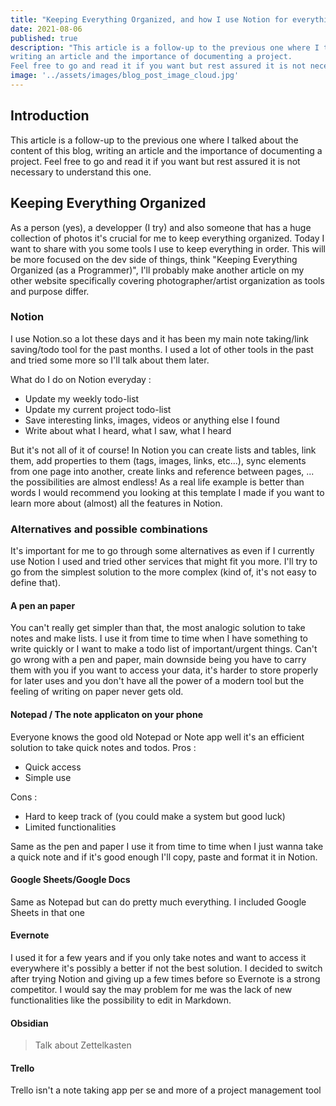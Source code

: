 ```yaml
---
title: "Keeping Everything Organized, and how I use Notion for everything"
date: 2021-08-06
published: true
description: "This article is a follow-up to the previous one where I talked about the content of this blog,
writing an article and the importance of documenting a project.
Feel free to go and read it if you want but rest assured it is not necessary to understand this one."
image: '../assets/images/blog_post_image_cloud.jpg'
---
```


## Introduction
This article is a follow-up to the previous one where I talked about the content of this blog,
writing an article and the importance of documenting a project.
Feel free to go and read it if you want but rest assured it is not necessary to understand this one.

## Keeping Everything Organized

As a person (yes), a developper (I try) and also someone that has a huge collection of photos it's crucial for me to keep everything organized.
Today I want to share with you some tools I use to keep everything in order.
This will be more focused on the dev side of things, think "Keeping Everything Organized (as a Programmer)", I'll probably make another article
on my other website specifically covering photographer/artist organization as tools and purpose differ.

### Notion

I use Notion.so a lot these days and it has been my main note taking/link saving/todo tool for the past months.
I used a lot of other tools in the past and tried some more so I'll talk about them later. 

What do I do on Notion everyday : 
- Update my weekly todo-list
- Update my current project todo-list
- Save interesting links, images, videos or anything else I found
- Write about what I heard, what I saw, what I heard

But it's not all of it of course!
In Notion you can create lists and tables, link them, add properties to them (tags, images, links, etc...), sync elements from one page into another, create links and reference between pages, ...
the possibilities are almost endless!
As a real life example is better than words I would recommend you looking at this template I made if you want to learn more about (almost) all the features in Notion.


### Alternatives and possible combinations
It's important for me to go through some alternatives as even if I currently use Notion I used and tried other services that might fit you more.
I'll try to go from the simplest solution to the more complex (kind of, it's not easy to define that).

#### A pen an paper
You can't really get simpler than that, the most analogic solution to take notes and make lists.
I use it from time to time when I have something to write quickly or I want to make a todo list of important/urgent things.
Can't go wrong with a pen and paper, main downside being you have to carry them with you if you want to access your data, it's harder to
store properly for later uses and you don't have all the power of a modern tool but the feeling of writing on paper never gets old.

#### Notepad / The note applicaton on your phone
Everyone knows the good old Notepad or Note app well it's an efficient solution to take quick notes and todos.
Pros : 
- Quick access
- Simple use

Cons :
- Hard to keep track of (you could make a system but good luck)
- Limited functionalities

Same as the pen and paper I use it from time to time when I just wanna take a quick note and if it's good enough I'll copy, paste and 
format it in Notion.

#### Google Sheets/Google Docs
Same as Notepad but can do pretty much everything.
I included Google Sheets in that one 


#### Evernote
I used it for a few years and if you only take notes and want to access it everywhere it's possibly a better if not the best solution.
I decided to switch after trying Notion and giving up a few times before so Evernote is a strong competitor.
I would say the may problem for me was the lack of new functionalities like the possibility to edit in Markdown.


#### Obsidian
> Talk about Zettelkasten 

#### Trello
Trello isn't a note taking app per se and more of a project management tool 